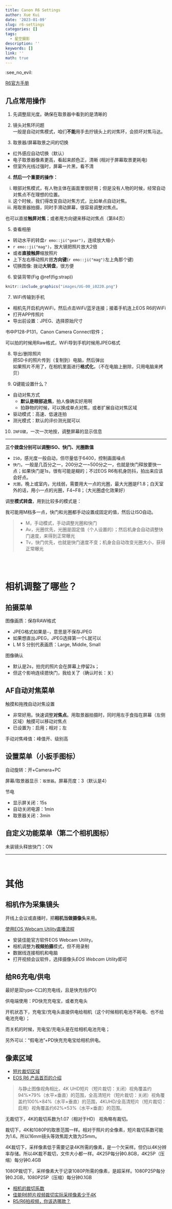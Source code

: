 ---
title: Canon R6 Settings
author: Xue Kui
date: '2023-01-09'
slug: r6-settings
categories: []
tags:
  - 星空摄影
description: ''
keywords: []
link: ''
math: true
---


:see_no_evil:

[R6官方手册](https://cam.start.canon/zh/C004/)


## 几点常用操作 



1. 先调整屈光度。确保在取景器中看到的是清晰的

2. 镜头对焦环问题  
一般是自动对焦模式，咱们**不能**用手去拧镜头上的对焦环，会损坏对焦马达。

3. 取景器/屏幕取景之间的切换

- 红外感应自动切换（默认）
- 电子取景器像素更高，看起来颜色正，清晰 (相对于屏幕取景更耗电)
- 但室外光线过强时，屏幕一片黑，看不清


4. **然后一个重要的操作：**

i. 眼部对焦模式，有人物主体在画面里很好用；但是没有人物的时候，经常自动对焦点不在理想的位置。  
i. 这个时候，我们得改变自动对焦方式，比如单点自动对焦。  
i. 用取景器拍摄，同时手滑动屏幕，很容易调整对焦点。


也可以直接**触屏对焦**；或者用方向键来移动对焦点（第84页）


5. 查看相册

- 转动水平的转盘`r emo::ji("gear")`，连续放大缩小
- `r emo::ji("mag")`，放大镜把照片放大2倍
- 或者**直接触屏**缩放照片
- 上下左右移动照片摁**方向键**(`r emo::ji("mag")`左上角那个键)
- 切换图像: 拨动**大转盘**，很方便


6. 安装背带(Fig \@ref(fig:strap))


```{r strap, out.width="100%", fig.cap='Attaching the Strap安装背带示意图'}
knitr::include_graphics("images/UG-00_i0220.png")
```



7. WiFi传输到手机

- 相机先开启机内WiFi，然后点击WiFi/蓝牙连接；接着手机连上EOS R6的WiFi
- 打开APP传照片
- 导出前设置：JPEG、选择原始尺寸


书中P128-P131，Canon Camera Connect软件；

可以拍的时候用Raw格式，WiFi导到手机时候用JPEG格式




8. 导出/删除照片  
把SD卡的照片传到（复制到）电脑，然后弹出  
如果照片不用了，在相机里面进行**格式化**，（不在电脑上删除，只用电脑来拷贝）


9. Q键能设置什么？

- 自动对焦方式
  - **默认是眼部追焦**，拍人像确实好用啊
  - 拍静物的时候，可以换成单点对焦，或者扩展自动对焦区域
- 驱动模式：高速、低速连拍
- 测光模式：默认的评价测光就可以



10. `INFO键`，一次一次地按，调整屏幕的显示信息




---

**三个拨盘分别可以调整ISO、快门、光圈数值**

- `ISO`，感光度一般自动，但尽量低于6400，控制画面噪点
- `快门`，一般是几百分之一，200分之一~500分之一，也就是快门释放要快一点；如果快门是1s，很有可能是糊的；不过EOS R6有机身防抖，拍出来应该会好点。
- `光圈`，晚上或室内，光线弱，需要用大一点的光圈，最大光圈是F1.8；白天室外的话，用小一点的光圈，F4~F8；（大光圈虚化效果好）


调整**模式转盘**，用到比较多的模式是：

我可能用M档多一点，快门和光圈都手动设置成固定的值，然后让ISO自动。

>- M，手动模式，手动调整光圈和快门
>- Av，光圈优先，光圈是固定值（个人设置的）；然后机身会自动调整快门速度，来得到正常曝光
>- Tv，快门优先，也就是快门速度不变；机身会自动改变光圈大小，获得正常曝光






<br>
<br>



# 相机调整了哪些？


## 拍摄菜单

图像画质：保存RAW格式

- JPEG格式如果是`—`，意思是不保存JPEG
- 如果想直出JPEG，JPEG选择第一个L就可以
- L M S 分别代表画质：Large, Middle, Small


图像确认

- 默认是2s，拍完的照片会在屏幕上停留2s；
- 但这个影响连续摁快门，我给关了（确认时长：关）








## AF自动对焦菜单


触摸和拖拽自动对焦设置

- 非常好用。快速调整**对焦点**。用取景器拍摄时，同时用左手食指在屏幕（左侧区域）触摸可以移动对焦点
- 已设置为：启用；相对；左


手动对焦峰值：峰值开、级别高


## 设置菜单（小扳手图标）

自动旋转：开+Camera+PC

屏幕/取景器显示：`取景器`。屏幕亮度：3（默认是4）

节电

- 显示屏关闭：15s
- 自动关闭电源：1min
- 取景器关闭：3min

## 自定义功能菜单（第二个相机图标）

未装镜头释放快门：ON



-----

<br>

# 其他

## 相机作为采集镜头


开线上会议或直播时，把**相机当做摄像头**来用。

[使用EOS Webcam Utility直播流程](https://www.canon.com.cn/special/webcam/index.html)

- 安装佳能官方软件EOS Webcam Utility。
- 相机调整为**视频拍摄**模式，但不用录制
- 数据线连接相机和电脑
- 打开视频会议软件，选择摄像头*EOS Webcam Utility*即可




## 给R6充电/供电

最好是双type-C口的充电线，且是快充线(PD)

供电端使用：PD快充充电宝，或者充电头

开机状态下，充电宝/充电头直接供电给相机（这个时候相机电池不耗电、也不给电池充电）；

而关机的时候，充电宝/充电头是在给相机电池充电；


另外可以：“假电池”+PD快充充电宝给相机供电。



## 像素区域


- [短片裁切区域](https://cam.start.canon/zh/C004/manual/html/UG-03_Shooting-2_0040.html#Shooting-2_0040_3)
- [EOS R6 产品首页的介绍](https://www.canon.com.cn/product/r6/)

> 与静止图像视角相比，4K UHD短片（短片裁切：关闭）视角覆盖约94%×79%（水平×垂直）的范围，全高清短片（短片裁切：关闭）视角覆盖约100%×84%（水平×垂直）的范围，4KUHD/全高清短片（短片裁切：启用）视角覆盖约62%×53%（水平×垂直）的范围。




无裁切下，4K的裁切系数为1.07（相对于HD） 视角略有裁切。


裁切下，4K和1080P的取景范围一样。相对于照片的全像素，短片裁切系数可能为1.6。所以16mm镜头等效焦距大致为25mm。

4K裁切下，采样像素低于需要记录4K所需的像素，是一个欠采样。但仍以4K分辨率存储。所以4K裁不裁切，文件大小都一样。4K25P每分钟0.8GB，4K25P（压缩）每分钟0.4GB


1080P裁切下，采样像素大于记录1080P所需的像素，是超采样。1080P25P每分钟0.2GB，1080P25P（压缩）每分钟0.1GB




- [相机的裁切系数](https://bitmingw.com/2019/03/31/camera-crop-factor/)
- [佳能R6短片视频裁切实际采样像素少于4K](https://www.bilibili.com/read/cv16759792/)
- [R5/R6拍视频，你该选哪款？](https://www.sohu.com/a/406979942_669409)

